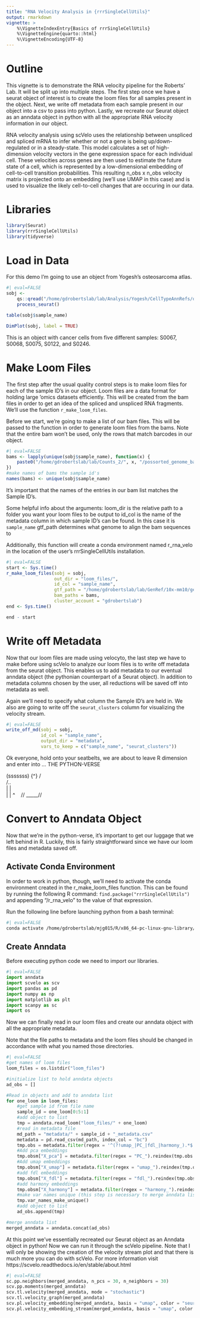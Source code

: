 ```yaml
---
title: "RNA Velocity Analysis in {rrrSingleCellUtils}"
output: rmarkdown
vignette: >
    %\VignetteIndexEntry{Basics of rrrSingleCellUtils}
    %\VignetteEngine{quarto::html}
    %\VignetteEncoding{UTF-8}
---
```


# Outline

This vignette is to demonstrate the RNA velocity pipeline for the Roberts' Lab. It will be split up into multiple steps. The first step once we have a seurat object of interest is to create the loom files for all samples present in the object. Next, we write off metadata from each sample present in our object into a csv to pass into python. Lastly, we recreate our Seurat object as an anndata object in python with all the appropriate RNA velocity information in our object.

RNA velocity analysis using scVelo uses the relationship between unspliced and spliced mRNA to infer whether or not a gene is being up/down-regulated or in a steady-state. This model calculates a set of high-dimension velocity vectors in the gene expression space for each individual cell. These velocities across genes are then used to estimate the future state of a cell, which is represented by a low-dimensional embedding of cell-to-cell transition probabilities. This resulting n_obs x n_obs velocity matrix is projected onto an embedding (we'll use UMAP in this case) and is used to visualize the likely cell-to-cell changes that are occuring in our data.

# Libraries

```r
library(Seurat)
library(rrrSingleCellUtils)
library(tidyverse)
```

# Load in Data

For this demo I'm going to use an object from Yogesh's osteosarcoma atlas.

```r
#| eval=FALSE
sobj <-
    qs::qread("/home/gdrobertslab/lab/Analysis/Yogesh/CellTypeAnnRefs/output/seurat_objects/tumor_vs_stroma/mm_mets_cancer_cells.qs") %>%
    process_seurat()

table(sobj$sample_name)

DimPlot(sobj, label = TRUE)
```

This is an object with cancer cells from five different samples: S0067, S0068, S0075, S0122, and S0246.

# Make Loom Files

The first step after the usual quality control steps is to make loom files for each of the sample ID's in our object. Loom files are a data format for holding large 'omics datasets efficiently. This will be created from the bam files in order to get an idea of the spliced and unspliced RNA fragments. We'll use the function `r_make_loom_files`.

Before we start, we're going to make a list of our bam files. This will be passed to the function in order to generate loom files from the bams. Note that the entire bam won't be used, only the rows that match barcodes in our object.

```r
#| eval=FALSE
bams <- lapply(unique(sobj$sample_name), function(x) {
    paste0("/home/gdrobertslab/lab/Counts_2/", x, "/possorted_genome_bam.bam")
})
#make names of bams the sample id's
names(bams) <- unique(sobj$sample_name)
```

It's important that the names of the entries in our bam list matches the Sample ID's.

Some helpful info about the arguments:
    loom_dir is the relative path to a folder you want your loom files to be output to
    id_col is the name of the metadata column in which sample ID's can be found. In this case it is `sample_name`
    gtf_path determines what genome to align the bam sequences to

Additionally, this function will create a conda environment named r_rna_velo in the location of the user's rrrSingleCellUtils installation.

```r
#| eval=FALSE
start <- Sys.time()
r_make_loom_files(sobj = sobj,
                  out_dir = "loom_files/",
                  id_col = "sample_name",
                  gtf_path = "/home/gdrobertslab/lab/GenRef/10x-mm10/genes/genes.gtf.gz",
                  bam_paths = bams,
                  cluster_account = "gdrobertslab")
end <- Sys.time()

end - start
```

# Write off Metadata

Now that our loom files are made using velocyto, the last step we have to make before using scVelo to analyze our loom files is to write off metadata from the seurat object. This enables us to add metadata to our eventual anndata object (the pythonian counterpart of a Seurat object). In addition to metadata columns chosen by the user, all reductions will be saved off into metadata as well.

Again we'll need to specify what column the Sample ID's are held in. We also are going to write off the `seurat_clusters` column for visualizing the velocity stream.

```r
#| eval=FALSE
write_off_md(sobj = sobj,
             id_col = "sample_name",
             output_dir = "metadata",
             vars_to_keep = c("sample_name", "seurat_clusters"))
```

Ok everyone, hold onto your seatbelts, we are about to leave R dimension and enter into ... THE PYTHON-VERSE

  (sssssss)
{^}
 /\
/..\
| |
\ \
 | |       ^
 \ \      //
  \_\____//

# Convert to Anndata Object

Now that we're in the python-verse, it's important to get our luggage that we left behind in R. Luckily, this is fairly straightforward since we have our loom files and metadata saved off.

## Activate Conda Environment

In order to work in python, though, we'll need to activate the conda environment created in the r_make_loom_files function. This can be found by running the following R command: `find.package("rrrSingleCellUtils")` and appending "/r_rna_velo" to the value of that expression.

Run the following line before launching python from a bash terminal:

```bash
#| eval=FALSE
conda activate /home/gdrobertslab/mjg015/R/x86_64-pc-linux-gnu-library/4.3/rrrSingleCellUtils/r_rna_velo
```

## Create Anndata

Before executing python code we need to import our libraries.

```python
#| eval=FALSE
import anndata
import scvelo as scv
import pandas as pd
import numpy as np
import matplotlib as plt
import scanpy as sc
import os
```

Now we can finally read in our loom files and create our anndata object with all the appropriate metadata.

Note that the file paths to metadata and the loom files should be changed in accordance with what you named those directories.

```python
#| eval=FALSE
#get names of loom files
loom_files = os.listdir("loom_files")

#initialize list to hold anndata objects
ad_obs = []

#Read in objects and add to anndata list
for one_loom in loom_files:
    #get sample id from file name
    sample_id = one_loom[0:5:1]
    #add object to list
    tmp = anndata.read_loom("loom_files/" + one_loom)
    #read in metadata file
    md_path = "metadata/" + sample_id + "_metadata.csv"
    metadata = pd.read_csv(md_path, index_col = "bc")
    tmp.obs = metadata.filter(regex = '^(?!umap_|PC_|fdl_|harmony_).*$').reindex(tmp.obs.index)
    #Add pca embeddings
    tmp.obsm["X_pca"] = metadata.filter(regex = "PC_").reindex(tmp.obs.index).to_numpy()
    #Add umap embeddings
    tmp.obsm["X_umap"] = metadata.filter(regex = "umap_").reindex(tmp.obs.index).to_numpy()
    #add fdl embeddings
    tmp.obsm["X_fdl"] = metadata.filter(regex = "fdl_").reindex(tmp.obs.index).to_numpy()
    #add harmony embeddings
    tmp.obsm["X_harmony"] = metadata.filter(regex = "harmony_").reindex(tmp.obs.index).to_numpy()
    #make var names unique (this step is necessary to merge anndata list)
    tmp.var_names_make_unique()
    #add object to list
    ad_obs.append(tmp)

#merge anndata list
merged_anndata = anndata.concat(ad_obs)
```

At this point we've essentially recreated our Seurat object as an Anndata object in python! Now we can run it through the scVelo pipeline. Note that I will only be showing the creation of the velocity stream plot and that there is much more you can do with scVelo. For more information visit https://scvelo.readthedocs.io/en/stable/about.html

```python
#| eval=FALSE
sc.pp.neighbors(merged_anndata, n_pcs = 30, n_neighbors = 30)
scv.pp.moments(merged_anndata)
scv.tl.velocity(merged_anndata, mode = "stochastic")
scv.tl.velocity_graph(merged_anndata)
scv.pl.velocity_embedding(merged_anndata, basis = "umap", color = "seurat_clusters")
scv.pl.velocity_embedding_stream(merged_anndata, basis = "umap", color = "seurat_clusters")
```
